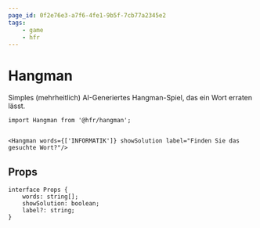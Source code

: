 ```yaml
---
page_id: 0f2e76e3-a7f6-4fe1-9b5f-7cb77a2345e2
tags:
    - game
    - hfr
---
```


# Hangman

Simples (mehrheitlich) AI-Generiertes Hangman-Spiel, das ein Wort erraten lässt.

```tsx
import Hangman from '@hfr/hangman';


<Hangman words={['INFORMATIK']} showSolution label="Finden Sie das gesuchte Wort?"/>
```

<BrowserWindow>
    <Hangman words={['INFORMATIK']} showSolution label="Finden Sie das gesuchte Wort?"/>
</BrowserWindow>

## Props

```tsx
interface Props {
    words: string[];
    showSolution: boolean;
    label?: string;
}
```